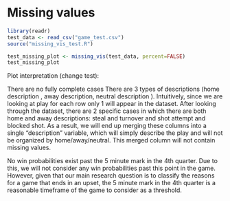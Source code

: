 # Missing values

```r
library(readr)
test_data <- read_csv("game_test.csv")
source("missing_vis_test.R")

test_missing_plot <- missing_vis(test_data, percent=FALSE)
test_missing_plot

```

Plot interpretation (change test):

There are no fully complete cases
There are 3 types of descriptions (home description , away description, neutral description ). Intuitively, since we are looking at play for each row only 1 will appear in the dataset. After looking through the dataset, there are 2 specific cases in which there are both home and away descriptions: steal and turnover and shot attempt and blocked shot. As a result, we will end up merging these columns into a single “description” variable, which will simply describe the play and will not be organized by home/away/neutral. This merged column will not contain missing values. 

No win probabilities exist past the 5 minute mark in the 4th quarter. Due to this, we will not consider any win probabilities past this point in the game. However, given that our main research question is to classify the reasons for a game that ends in an upset, the 5 minute mark in the 4th quarter is a reasonable timeframe of the game to consider as a threshold. 